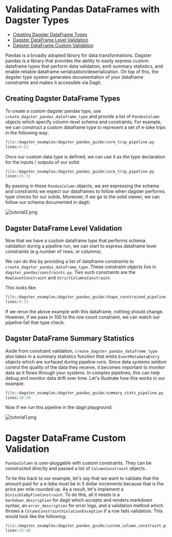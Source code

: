 
<DynamicMetaTags
  title="Pandas | Dagster"
  description="Dagster is a system for building modern data applications."
/>

# Validating Pandas DataFrames with Dagster Types

- [Creating Dagster DataFrame Types](/docs/learn/guides/dagster_pandas/dagster_pandas#creating-dagster-dataframe-types)
- [Dagster DataFrame Level Validation](/docs/learn/guides/dagster_pandas/dagster_pandas#dagster-dataframe-level-validation)
- [Dagster DataFrame Custom Validation](/docs/learn/guides/dagster_pandas/dagster_pandas#dagster-dataframe-custom-validation)

Pandas is a broadly adopted library for data transformations. Dagster
pandas is a library that provides the ability to easily express custom
dataframe types that perform data validation, emit summary statistics,
and enable reliable dataframe serialization/deserialization. On top of
this, the dagster type system generates documentation of your dataframe
constraints and makes it accessible via Dagit.

## Creating Dagster DataFrame Types

To create a custom dagster pandas type, use
`create_dagster_pandas_dataframe_type` and provide a list of
`PandasColumn` objects which specify column-level schema and
constraints. For example, we can construct a custom dataframe type to
represent a set of e-bike trips in the following way:

```python literalinclude caption=core_trip_pipeline.py
file:/dagster_examples/dagster_pandas_guide/core_trip_pipeline.py
lines:9-22
```

Once our custom data type is defined, we can use it as the type
declaration for the inputs / outputs of our solid:

```python literalinclude caption=hello_cereal.py
file:/dagster_examples/dagster_pandas_guide/core_trip_pipeline.py
lines:25-31
```

By passing in these `PandasColumn` objects, we are expressing the schema
and constraints we expect our dataframes to follow when dagster performs
type checks for our solids. Moreover, if we go to the solid viewer, we
can follow our schema documented in dagit:

![tutorial2.png](/assets/images/learn/guides/dagster_pandas/dagster_pandas/tutorial2.png)

## Dagster DataFrame Level Validation

Now that we have a custom dataframe type that performs schema validation
during a pipeline run, we can start to express dataframe level
constraints (e.g number of rows, or columns).

We can do this by providing a list of dataframe constraints to
`create_dagster_pandas_dataframe_type`. These constraint objects live in
`dagster_pandas/constraints.py`. Two such constraints are the
`RowCountConstraint` and `StrictColumnsConstraint`.

This looks like:

```python literalinclude caption=shape_constrained_pipeline.py
file:/dagster_examples/dagster_pandas_guide/shape_constrained_pipeline.py
lines:9-11
```

If we rerun the above example with this dataframe, nothing should
change. However, if we pass in 100 to the row count constraint, we can
watch our pipeline fail that type check.

## Dagster DataFrame Summary Statistics

Aside from constraint validation, `create_dagster_pandas_dataframe_type`
also takes in a summary statistics function that emits
`EventMetadataEntry` objects which are surfaced during pipeline runs.
Since data systems seldom control the quality of the data they receive,
it becomes important to monitor data as it flows through your systems.
In complex pipelines, this can help debug and monitor data drift over
time. Let's illustrate how this works in our example:

```python literalinclude caption=summary_stats_pipeline.py
file:/dagster_examples/dagster_pandas_guide/summary_stats_pipeline.py
lines:10-39
```

Now if we run this pipeline in the dagit playground:

![tutorial1.png](/assets/images/learn/guides/dagster_pandas/dagster_pandas/tutorial1.png)

# Dagster DataFrame Custom Validation

`PandasColumn` is user-pluggable with custom constraints. They can be
constructed directly and passed a list of `ColumnConstraint` objects.

To tie this back to our example, let's say that we want to validate
that the amount paid for a e-bike must be in 5 dollar increments because
that is the price per mile rounded up. As a result, let's implement a
`DivisibleByFiveConstraint`. To do this, all it needs is a
`markdown_description` for dagit which accepts and renders markdown
syntax, an `error_description` for error logs, and a validation method
which throws a `ColumnConstraintViolationException` if a row fails
validation. This would look like the following:

```python literalinclude emphasize-lines=22-25 caption=custom_column_constraint_pipeline.py
file:/dagster_examples/dagster_pandas_guide/custom_column_constraint_pipeline.py
lines:15-40
```
